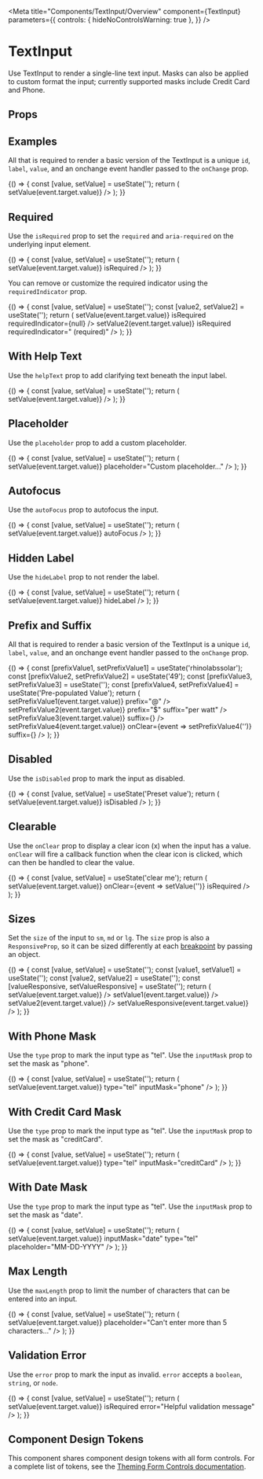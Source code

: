 
<Meta
  title="Components/TextInput/Overview"
  component={TextInput}
  parameters={{
    controls: { hideNoControlsWarning: true },
  }}
/>

# TextInput

Use TextInput to render a single-line text input. Masks can also be applied to custom format the input; currently supported masks include Credit Card and Phone.

<Canvas isExpanded>
  <TextInput id="demo" label="TextInput Label" />
</Canvas>

## Props

<ArgsTable of={TextInput} />

## Examples

All that is required to render a basic version of the TextInput is a unique `id`, `label`, `value`, and an onchange event handler passed to the `onChange` prop.

<Canvas>
  <Story
    name="Default"
    parameters={{
      design: {
        type: 'figma',
        url: 'https://www.figma.com/file/k1kOsplTGXvSSMQQCzhCND/Rhinolabs-Design-System?node-id=403%3A0',
      },
    }}
  >
    {() => {
      const [value, setValue] = useState('');
      return (
        <TextInput
          id="default"
          value={value}
          label="TextInput Label"
          onChange={event => setValue(event.target.value)}
        />
      );
    }}
  </Story>
</Canvas>

## Required

Use the `isRequired` prop to set the `required` and `aria-required` on the underlying input element.

<Canvas>
  <Story name="Required">
    {() => {
      const [value, setValue] = useState('');
      return (
        <TextInput
          id="required"
          value={value}
          label="Required Text Input"
          onChange={event => setValue(event.target.value)}
          isRequired
        />
      );
    }}
  </Story>
</Canvas>

You can remove or customize the required indicator using the `requiredIndicator` prop.

<Canvas>
  <Story name="Custom Required Indicator">
    {() => {
      const [value, setValue] = useState('');
      const [value2, setValue2] = useState('');
      return (
        <Box gap="md">
          <TextInput
            id="requiredWithoutIndicator"
            label="Required Without Indicator"
            value={value}
            onChange={event => setValue(event.target.value)}
            isRequired
            requiredIndicator={null}
          />
          <TextInput
            id="requiredCustomIndicator"
            label="Required Custom Indicator"
            value={value2}
            onChange={event => setValue2(event.target.value)}
            isRequired
            requiredIndicator=" (required)"
          />
        </Box>
      );
    }}
  </Story>
</Canvas>

## With Help Text

Use the `helpText` prop to add clarifying text beneath the input label.

<Canvas>
  <Story name="Help Text">
    {() => {
      const [value, setValue] = useState('');
      return (
        <TextInput
          id="helpText"
          value={value}
          label="Mobile Phone"
          helpText="We willl use this phone number to contact you via text"
          onChange={event => setValue(event.target.value)}
        />
      );
    }}
  </Story>
</Canvas>

## Placeholder

Use the `placeholder` prop to add a custom placeholder.

<Canvas>
  <Story name="Placeholder">
    {() => {
      const [value, setValue] = useState('');
      return (
        <TextInput
          id="placeholder"
          value={value}
          label="TextInput with placeholder"
          onChange={event => setValue(event.target.value)}
          placeholder="Custom placeholder..."
        />
      );
    }}
  </Story>
</Canvas>

## Autofocus

Use the `autoFocus` prop to autofocus the input.

<Canvas>
  <Story name="Autofocus">
    {() => {
      const [value, setValue] = useState('');
      return (
        <TextInput
          id="autofocus"
          value={value}
          label="Label"
          onChange={event => setValue(event.target.value)}
          autoFocus
        />
      );
    }}
  </Story>
</Canvas>

## Hidden Label

Use the `hideLabel` prop to not render the label.

<Canvas>
  <Story name="Hidden Label">
    {() => {
      const [value, setValue] = useState('');
      return (
        <TextInput
          id="hiddenLabel"
          value={value}
          label="Hidden Label"
          onChange={event => setValue(event.target.value)}
          hideLabel
        />
      );
    }}
  </Story>
</Canvas>

## Prefix and Suffix

All that is required to render a basic version of the TextInput is a unique `id`, `label`, `value`, and an onchange event handler passed to the `onChange` prop.

<Canvas>
  <Story name="With Prefix and Suffix">
    {() => {
      const [prefixValue1, setPrefixValue1] = useState('rhinolabssolar');
      const [prefixValue2, setPrefixValue2] = useState('49');
      const [prefixValue3, setPrefixValue3] = useState('');
      const [prefixValue4, setPrefixValue4] = useState('Pre-populated Value');
      return (
        <Box gap="md">
          <TextInput
            id="prefixSuffix1"
            value={prefixValue1}
            label="Prefix"
            onChange={event => setPrefixValue1(event.target.value)}
            prefix="@"
          />
          <TextInput
            id="prefixSuffix2"
            value={prefixValue2}
            label="Prefix and Suffix"
            onChange={event => setPrefixValue2(event.target.value)}
            prefix="$"
            suffix="per watt"
          />
          <TextInput
            id="prefixSuffix3"
            value={prefixValue3}
            label="Suffix"
            placeholder="Contact name"
            onChange={event => setPrefixValue3(event.target.value)}
            suffix={<Icon name="book" />}
          />
          <TextInput
            id="prefixSuffix4"
            value={prefixValue4}
            label="Suffix with Clear"
            placeholder="Contact name"
            onChange={event => setPrefixValue4(event.target.value)}
            onClear={event => setPrefixValue4('')}
            suffix={<Icon name="search" />}
          />
        </Box>
      );
    }}
  </Story>
</Canvas>

## Disabled

Use the `isDisabled` prop to mark the input as disabled.

<Canvas>
  <Story name="Disabled with Value">
    {() => {
      const [value, setValue] = useState('Preset value');
      return (
        <TextInput
          id="disabledWithValue"
          value={value}
          label="Label"
          onChange={event => setValue(event.target.value)}
          isDisabled
        />
      );
    }}
  </Story>
</Canvas>

## Clearable

Use the `onClear` prop to display a clear icon (x) when the input has a value. `onClear` will fire
a callback function when the clear icon is clicked, which can then be handled to clear the value.

<Canvas>
  <Story name="Clearable">
    {() => {
      const [value, setValue] = useState('clear me');
      return (
        <TextInput
          id="required"
          value={value}
          label="Label"
          onChange={event => setValue(event.target.value)}
          onClear={event => setValue('')}
          isRequired
        />
      );
    }}
  </Story>
</Canvas>

## Sizes

Set the `size` of the input to `sm`, `md` or `lg`. The `size` prop is also a `ResponsiveProp`, so it can be sized differently at each [breakpoint](?path=/docs/design-tokens-design-tokens--page#breakpoints) by passing an object.

<Canvas>
  <Story name="Size">
    {() => {
      const [value, setValue] = useState('');
      const [value1, setValue1] = useState('');
      const [value2, setValue2] = useState('');
      const [valueResponsive, setValueResponsive] = useState('');
      return (
        <Box
          direction={{
            base: 'column',
          }}
          gap={{
            base: 'sm',
            tablet: 'md',
            desktop: 'lg',
            hd: 'lg',
          }}
          width="100%"
        >
          <TextInput
            id="sizeSmall"
            value={value}
            label="Small Size"
            size="sm"
            onChange={event => setValue(event.target.value)}
          />
          <TextInput
            id="sizeMedium"
            value={value1}
            label="Medium Size"
            onChange={event => setValue1(event.target.value)}
          />
          <TextInput
            id="sizeLarge"
            value={value2}
            label="Large Size"
            size="lg"
            onChange={event => setValue2(event.target.value)}
          />
          <TextInput
            id="responsiveSize"
            value={valueResponsive}
            label="Responsive Size"
            size={{ base: 'sm', tablet: 'md', desktop: 'lg' }}
            onChange={event => setValueResponsive(event.target.value)}
          />
        </Box>
      );
    }}
  </Story>
</Canvas>

## With Phone Mask

Use the `type` prop to mark the input type as "tel". Use the `inputMask` prop to set the mask as "phone".

<Canvas>
  <Story name="With Phone Mask">
    {() => {
      const [value, setValue] = useState('');
      return (
        <TextInput
          id="withPhoneMask"
          value={value}
          label="Label"
          onChange={event => setValue(event.target.value)}
          type="tel"
          inputMask="phone"
        />
      );
    }}
  </Story>
</Canvas>

## With Credit Card Mask

Use the `type` prop to mark the input type as "tel". Use the `inputMask` prop to set the mask as "creditCard".

<Canvas>
  <Story name="With Credit Card Mask">
    {() => {
      const [value, setValue] = useState('');
      return (
        <TextInput
          id="withCreditCardMask"
          value={value}
          label="Label"
          onChange={event => setValue(event.target.value)}
          type="tel"
          inputMask="creditCard"
        />
      );
    }}
  </Story>
</Canvas>

## With Date Mask

Use the `type` prop to mark the input type as "tel". Use the `inputMask` prop to set the mask as "date".

<Canvas>
  <Story name="With Date Mask">
    {() => {
      const [value, setValue] = useState('');
      return (
        <TextInput
          id="withDateMask"
          value={value}
          label="Date of Birth"
          onChange={event => setValue(event.target.value)}
          inputMask="date"
          type="tel"
          placeholder="MM-DD-YYYY"
        />
      );
    }}
  </Story>
</Canvas>

## Max Length

Use the `maxLength` prop to limit the number of characters that can be entered into an input.

<Canvas>
  <Story name="Max Length">
    {() => {
      const [value, setValue] = useState('');
      return (
        <TextInput
          id="maxLength"
          value={value}
          label="Label"
          maxLength="5"
          onChange={event => setValue(event.target.value)}
          placeholder="Can't enter more than 5 characters..."
        />
      );
    }}
  </Story>
</Canvas>

## Validation Error

Use the `error` prop to mark the input as invalid. `error` accepts a `boolean`, `string`, or `node`.

<Canvas>
  <Story name="Required with Error and Validation Message">
    {() => {
      const [value, setValue] = useState('');
      return (
        <TextInput
          id="requiredWithValidationMessage"
          value={value}
          label="Label"
          onChange={event => setValue(event.target.value)}
          isRequired
          error="Helpful validation message"
        />
      );
    }}
  </Story>
</Canvas>

## Component Design Tokens

This component shares component design tokens with all form controls. For a complete list of tokens, see the [Theming Form Controls documentation](/docs/theming-form-controls--custom-theme-form).
